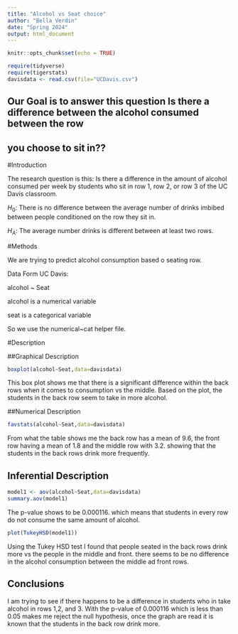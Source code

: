 ```yaml
---
title: "Alcohol vs Seat choice"
author: "Bella Verdin"
date: "Spring 2024"
output: html_document
---
```


```r
knitr::opts_chunk$set(echo = TRUE)
```

```r
require(tidyverse)
require(tigerstats)
davisdata <- read.csv(file="UCDavis.csv")
```
## Our Goal is to answer this question Is there a difference between the alcohol consumed between the row
## you choose to sit in??

#Introduction
 
The research question is this: Is there a difference in the amount of alcohol consumed per week by students who sit in row 1, row 2, or row 3 of the UC Davis classroom.

$H_0$: There is no difference between the average number of drinks imbibed between people conditioned on the row they sit in.

$H_A$: The average number drinks is different between at least two rows. 

#Methods

We are trying to predict alcohol consumption based o seating row. 

Data Form UC Davis:

alcohol ~ Seat

alcohol is a numerical variable

seat is a categorical variable

So we use the numerical~cat helper file.

#Description

##Graphical Description

```r
boxplot(alcohol~Seat,data=davisdata)
```


This box plot shows me that there is a significant difference within the back rows when it comes to consumption vs the middle. Based on the plot, the students in the back row seem to take in more alcohol. 

##Numerical Description

```r
favstats(alcohol~Seat,data=davisdata)
```

From what the table shows me the back row has a mean of 9.6, the front row having a mean of 1.8 and the middle row with 3.2. showing that the students in the back rows drink more frequently. 


## Inferential Description

```r
model1 <- aov(alcohol~Seat,data=davisdata)
summary.aov(model1)
```


The p-value shows to be 0.000116. which means that students in every row do not consume the same amount of alcohol. 

```r
plot(TukeyHSD(model1))
```

Using the Tukey HSD test I found that people seated in the back rows drink more vs the people in the middle and front. there seems to be no difference in the alcohol consumption between the middle ad front rows. 


## Conclusions

I am trying to see if there happens to be a difference in students who in take alcohol in rows 1,2, and 3. With the p-value of 0.000116 which is less than 0.05 makes me reject the null hypothesis, once the graph are read it is known that the students in the back row drink more. 
